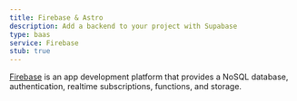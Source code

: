 ```yaml
---
title: Firebase & Astro
description: Add a backend to your project with Supabase
type: baas
service: Firebase
stub: true
---
```


[Firebase](https://firebase.google.com/) is an app development platform that provides a NoSQL database, authentication, realtime subscriptions, functions, and storage.

